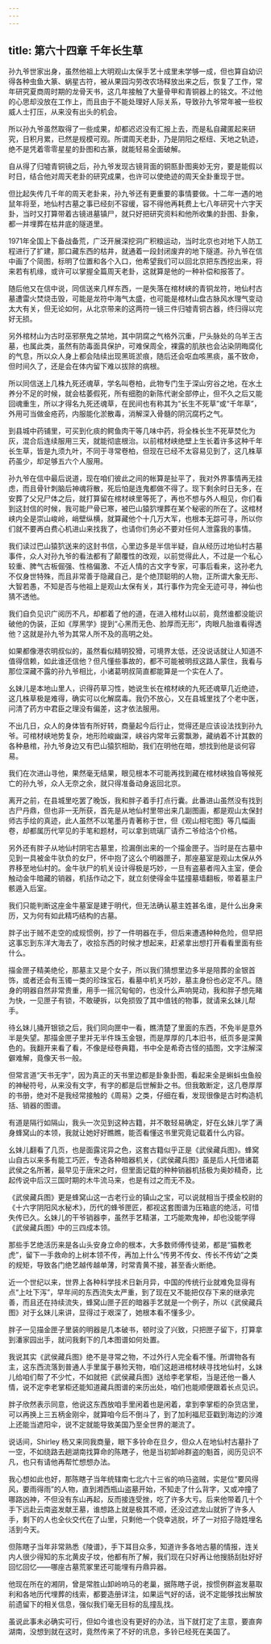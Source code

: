 ```yaml
---
---
---
```

title: 第六十四章 千年长生草
---




孙九爷世家出身，虽然他祖上大明观山太保手艺十成里未学够一成，但也算自幼识得各种虫鱼大篆、蜗星古符，被从果园沟劳改农场释放出来之后，恢复了工作，常年研究夏商周时期的龙骨天书，这几年接触了大量骨甲和青铜器上的铭文。不过他的心思却没放在工作上，而且由于不能处理好人际关系，导致孙九爷常年被一些权威人士打压，从来没有出头的机会。

所以孙九爷虽然取得了一些成果，却都迟迟没有汇报上去，而是私自藏匿起来研究，日积月累，已然是规模可观。所谓周天老卦，乃是阴阳之枢纽、天地之轨迹，绝不是凭着零零星星的卦图和古篆，就能轻易全面破解。

自从得了归墟青铜镜之后，孙九爷发现古镜背面的铜匦卦图奥妙无穷，要是能假以时日，结合他对周天老卦的研究成果，也许可以使绝迹的周天全卦重现于世。

但比起失传几千年的周天老卦来，孙九爷还有更重要的事情要做。十二年一遇的地鼠年将至，地仙村古墓之事已经刻不容缓，容不得他再耗费上七八年研究十六字天卦，当时又打算带着古镜进墓镇尸，就只好把研究资料和他所收集的卦图、卦象，都一并埋葬在枯井底的隧道里。

1971年全国上下备战备荒，广泛开展深挖洞广积粮运动，当时北京也对地下人防工程进行了扩建，那口藏东西的枯井，就通着一段封闭废弃的地下隧道。孙九爷在信中画了个简图，标明了位置和各个入口，他希望我们可以回北京把东西挖出来，将来若有机缘，或许可以掌握全篇周天老卦，这就算是他的一种补偿和报答了。

随后他又在信中说，同信送来几样东西，一是失落在棺材峡的青铜龙符，地仙村古墓遭雷火焚烧击毁，可能是龙符中海气太盛，也可能是棺材山盘古脉风水理气变动太大有关，但无论如何，从北京带来的这两符一镜三件归墟青铜古器，终归得以完好无损。

另外棺材山为古时巫邪祭鬼之禁地，其中阴腐之气格外沉重，尸头脉处的乌羊王古墓，也属此类，虽然有防毒面具保护，可难保周全，裸露的肌肤也会沾染阴晦腐化的气息，所以众人身上都会陆续出现黑斑淤痕，随后还会呕血咳黑痰，虽不致命，但时间久了，还是会在体内留下难以拔除的病根。

所以同信送上几株九死还魂草，学名叫卷柏，此物专门生于深山穷谷之地，在水土养分不足的时候，就会枯萎假死，所有细胞的新陈代谢全部停止，但不久之后又能回魂重生，所以才得名九死还魂草，在民间也有称其为“长生不死草”或“千年草”，外用可当做金疮药，内服能化淤散毒，消解深入骨髓的阴沉腐朽之气。

到县城中药铺里，可买到化痰的鳄鱼肉干等几味中药，将全株长生不死草焚化为灰，混合后连续服用三天，就能彻底根治。以前棺材峡绝壁上生长着许多这种千年长生草，皆是九须九叶，不同于寻常卷柏，但现在已经不太容易见到了，这几株草药虽少，却足够五六个人服用。

孙九爷在信中最后说道，现在咱们彼此之间的帐算是扯平了，我对外界事情再无挂虑，而且骨针刺脑后神魂将散，死后怕是连鬼都做不得了。现下剩余时日无多，在安葬了父兄尸体之后，就打算留在棺材峡里等死了，再也不想与外人相见，你们看到这封信的时候，我可能尸骨已寒，被巴山猿狖埋葬在某个秘密的所在了。这棺材峡内全是崇山峻岭，峭壁纵横，就算藏他个十几万大军，也根本无踪可寻，所以你们就不要再白费心机进山来找我了，也请你们务必不要对任何人泄露我的事情。

我们读过巴山猿狖送来的这封书信，心里边多是半信半疑，自从经历过地仙村古墓事件，众人对孙九爷的看法都有了颠覆性的改观，以前觉得此人，不过是一个私心较重、脾气古板倔强、性格偏激、不近人情的古文字专家，可事后看来，这孙老九不仅身世特殊，而且非常善于隐藏自己，是个绝顶聪明的人物，正所谓大象无形、大智若愚，不知是否与他祖上是观山太保有关，其行事作为完全无迹可寻，神仙也猜不透他。

我们自负见识广阅历不凡，却都着了他的道，在进入棺材山以前，竟然谁都没能识破他的伪装，正如《厚黑学》提到“心黑而无色、脸厚而无形”，肉眼凡胎谁看得透他？这就是孙九爷为其常人所不及的高明之处。

如果都像港农明叔似的，虽然看似精明狡猾，可境界太低，还没说话就让人知道不值得信赖，如此谁还信他？但凡懂些事故的，都不可能被明叔这路人蒙住，我看与那位深藏不露的孙九爷相比，小诸葛明叔简直都能算是一个实在人了。

幺妹儿是本地山里人，识得药草习性，她说生长在棺材峡的九死还魂草几近绝迹，这几株草极是难得，确实可以化解腐毒。我仍不放心，又在县城里找了个老中医，问清了药方中君臣之理没有偏差，这才依法服用。

不出几日，众人的身体皆有所好转，商量起今后行止，觉得还是应该设法找到孙九爷。可棺材峡地势复杂，地形险峻幽深，峡谷内常年云雾飘渺，藏纳着不计其数的各种悬棺，孙九爷身边又有巴山猿狖相助，我们在明他在暗，想找到他是谈何容易。

我们在次进山寻他，果然毫无结果，眼见根本不可能再找到藏在棺材峡独自等候死亡的孙九爷，众人无奈之余，就只得准备动身返回北京。

离开之前，在县城里吃罢了晚饭，我和胖子着手打点行囊。此番进山虽然没有找到古尸丹鼎，但也非一无所获，首先是从地仙村里带出来几副图画，都是观山太保封师古手绘的真迹，此人虽然不以笔墨丹青著称于世，但《观山相宅图》等几幅画卷，却都属历代罕见的手笔和题材，可以拿到琉璃厂请乔二爷给沽个价格。

另外还有胖子从地仙村阴宅古墓里，捡漏倒出来的一个描金匣子。当时是在古墓中见到一具被金牛驮负的女尸，怀中抱了这么个明器匣子，那座墓室是观山太保从外界移至地仙村的。金牛驮尸的机关设计得极是巧妙，一旦有盗墓者闯入主室，便会触动金牛暗藏的销器，机括作动之下，就立刻使得金牛猛撞墓墙翻板，带着墓主尸骸遁入后室。

我们只能判断这座金牛墓室是建于明代，但无法确认墓主姓甚名谁，是什么出身来历，又为何有如此精巧结构的古墓。

胖子出于贼不走空的成规惯例，抄了一件明器在手，但后来遭遇种种危险，但早把这事忘到东洋大海去了，收拾东西的时候才想起来，赶紧拿出想打开看看里面有些什么。

描金匣子精美绝伦，那墓主又是个女子，所以我们猜想里边多半是陪葬的金银首饰，或者还会有玉镯一类的珍珠宝石，看墓中机关巧妙，墓主身份也必定不凡。随身的明器自然非常贵重，用手一摇沉甸甸的，也没什么声响晃动，我和胖子想先睹为快，一见匣子有锁，不敢硬拆，以免损毁了其中值钱的物事，就请来幺妹儿帮手。

待幺妹儿捅开银锁之后，我们同向匣中一看，瞧清楚了里面的东西，不免半是意外半是失望。那描金匣子里并无半件珠玉金银，而是厚厚的几本旧书，纸页多是深黄色的。我翻开来看了看，不像是经卷典籍，书中全是希奇古怪的插图，文字注解深僻难解，竟像天书一般。

但常言道“天书无字”，因为真正的天书里边都是卦象卦图，看起来全是蝌蚪虫鱼般的神秘符号，从来没有文字，有字的都是后世解卦之书。但我敢断定，这几卷厚厚的书册，绝对不是我经常接触的《周易》之类，仔细在看，发现很像是古时构造机括、销器的图谱。

有道是隔行如隔山，我头一次见到这种古籍，并不敢轻易确定，好在幺妹儿学了满身蜂窝山的本领，我就让她好好瞧瞧，能否看懂这书里究竟记载着什么内容。

幺妹儿翻看了几页，也是面露诧异之色，这套古籍似乎正是《武侯藏兵图》。蜂窝山自古以来多有能工巧匠，专造各种暗器机关，《武侯藏兵图》虽是后人托借诸葛武侯之名所著，最早见于唐宋之时，但里面记载的种种销器机括极为奥妙精奇，比起传说中后汉三国时期的木牛流马来，也是有过之而无不及。

《武侯藏兵图》更是蜂窝山这一古老行业的镇山之宝，可以说就相当于摸金校尉的《十六字阴阳风水秘术》，历代的蜂爷匣匠，都视这套图谱为压箱底的绝活，可惜失传已久。幺妹儿的干爷销器李，虽然手艺精湛，工巧能欺鬼神，却也没能学得《武侯藏兵图》中的三四成本领。

那些手艺绝活历来是各山头安身立命的根本，大多数师傅传徒弟，都是“猫教老虎”，留下一手救命的上树本领不传，再加上什么“传男不传女、传长不传幼”之类的规矩，导致各门绝艺越传越单薄，时常青黄不接，甚至香火断绝。

近一个世纪以来，世界上各种科学技术日新月异，中国的传统行业就难免显得有点“上吐下泻”，早年间的东西流失太严重，到了现在又不能把仅存下来的继承完善，而且还在持续流失，蜂窝山匣子匠的暗器手艺就是一个例子，所以《武侯藏兵图》对于幺妹儿来讲，显得过于艰深了，她根本看不懂多少。

胖子一见描金匣子里装的明器是几本破书，顿时没了兴致，只把匣子留下，打算拿到潘家园出手，就问我剩下的几本图谱如何处置。

我说其实《武侯藏兵图》绝不是寻常之物，不过外行人完全看不懂。所谓物各有主，这东西流落到普通人手里属于暴殓天物，咱们这趟进棺材峡寻找地仙村，幺妹儿给咱们帮了不少忙，不如就把《武侯藏兵图》送给李老掌柜，当是还他一番人情，说不定李老掌柜还能知道藏兵图谱的来历出处，咱们也能顺便跟着长点见识。

胖子欣然表示同意，他说这东西放咱手里闲着也是闲着，拿到李掌柜的杂货店里，可以再换上三五柄金刚伞，就算咱今后不倒斗了，到了加利福尼亚戳到海边的沙滩上还能当遮阳伞，说不定就能导致美国乃至全世界的潮流了。

说话间，Shirley 杨又来同我商量，眼下多铃命在旦夕，但众人在地仙村古墓扑了一空，不如绕路去趟湖南找算命的陈瞎子，他是当初卸岭群盗的魁首，阅历见识不凡，也只有请他再帮忙想想办法。

我心想如此也好，那陈瞎子当年统辖南七北六十三省的响马盗贼，实是位“要风得风，要雨得雨”的人物，直到湘西瓶山盗墓开始，不知走了什么背字，又或冲撞了哪路凶神，不但没有东山再起，反而接连受挫，吃了许多大亏。后来他带着几十个手下远赴云南盗发献王墓，谁想路上就是极其不顺，还没过遮龙山就折了许多人手，剩下的人也全伙交代在了山里，只剩他一个侥幸逃脱，坏了一对招子隐姓埋名活到今天。

但陈瞎子当年非常熟悉《陵谱》，手下耳目众多，知道许多各地古墓的情报，连关内人很少得知的东北黄皮子坟，他都有所了解，我们现在只好再让他搜肠刮肚好好回忆回忆——哪座古墓荒冢里还可能埋有丹鼎异器。

他现在所在的湘阴，曾是常胜山卸岭响马的老巢，据陈瞎子说，按惯例群盗发墓取利和各地历代埋葬的线索，都要造册详注，如果运气好的话，说不定能够找出解放前遗留下的相关信息，强似我们毫无目标的乱撞乱找。

虽说此事未必确实可行，但如今谁也没有更好的办法，当下就打定了主意，要直奔湖南，没想到就在这时，竟然传来了不好的讯息，多铃已经死在美国了。